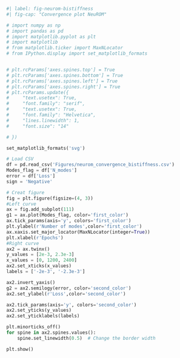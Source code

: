 ```python
#| label: fig-neurom-bistiffness
#| fig-cap: "Convergence plot NeuROM"

# import numpy as np
# import pandas as pd
# import matplotlib.pyplot as plt
# import matplotlib
# from matplotlib.ticker import MaxNLocator
# from IPython.display import set_matplotlib_formats


# plt.rcParams['axes.spines.top'] = True
# plt.rcParams['axes.spines.bottom'] = True
# plt.rcParams['axes.spines.left'] = True
# plt.rcParams['axes.spines.right'] = True
# plt.rcParams.update({
#     "text.usetex": True,
#     "font.family": "serif",
#     "text.usetex": True,
#     "font.family": "Helvetica",
#     "lines.linewidth": 1,
#     "font.size": "14"

# })

set_matplotlib_formats('svg')

# Load CSV
df = pd.read_csv('Figures/neurom_convergence_bistiffness.csv')
Modes_flag = df['N_modes']
error = df['Loss']
sign = 'Negative'

# Creat figure
fig = plt.figure(figsize=(4, 3))
#Left curve
ax = fig.add_subplot(111)
g1 = ax.plot(Modes_flag, color='first_color')
ax.tick_params(axis='y', colors='first_color')
plt.ylabel(r'Number of modes',color='first_color')
ax.xaxis.set_major_locator(MaxNLocator(integer=True))
plt.xlabel(r'Epochs')
#Right curve
ax2 = ax.twinx()
y_values = [2e-3, 2.3e-3]
x_values = [0, 1200, 2400]
ax2.set_xticks(x_values)
labels = ['-2e-3', '-2.3e-3']

ax2.invert_yaxis()
g2 = ax2.semilogy(error, color='second_color')
ax2.set_ylabel(r'Loss',color='second_color')

ax2.tick_params(axis='y', colors='second_color')
ax2.set_yticks(y_values)
ax2.set_yticklabels(labels)

plt.minorticks_off()
for spine in ax2.spines.values():
    spine.set_linewidth(0.5)  # Change the border width

plt.show()
```